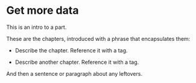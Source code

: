 # Get more data {#sec-get_more_data-intro .unnumbered}

This is an intro to a part.

These are the chapters, introduced with a phrase that encapsulates them:

-   Describe the chapter. Reference it with a tag.

-   Describe another chapter. Reference it with a tag.

And then a sentence or paragraph about any leftovers.

